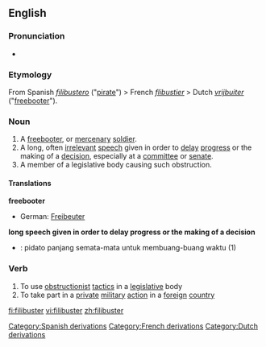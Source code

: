 ==English==

===Pronunciation===
*{{IPA|/ˈfɪlɪbʌstə(r)/}}

===Etymology===
From Spanish ''[[filibustero]]'' ("[[pirate]]") &gt; French ''[[flibustier]]'' &gt; Dutch ''[[vrijbuiter]]'' ("[[freebooter]]").

===Noun===
{{wikipedia}}
{{en-noun}}

# A [[freebooter]], or [[mercenary]] [[soldier]].
# A long, often [[irrelevant]] [[speech]] given in order to [[delay]] [[progress]] or the making of a [[decision]], especially at a [[committee]] or [[senate]].
# A member of a legislative body causing such obstruction.

====Translations====
'''freebooter'''
*German: [[Freibeuter]] {{m}}

'''long speech given in order to delay progress or the making of a decision'''
*{{ttbc|Indonesian}}: pidato panjang semata-mata untuk membuang-buang waktu (1)

===Verb===
{{en-verb}}

#To use [[obstructionist]] [[tactic]]s in a [[legislative]] body
#To take part in a [[private]] [[military]] [[action]] in a [[foreign]] [[country]]

[[Category:Spanish derivations]]
[[Category:French derivations]]
[[Category:Dutch derivations]]

[[fi:filibuster]]
[[vi:filibuster]]
[[zh:filibuster]]
